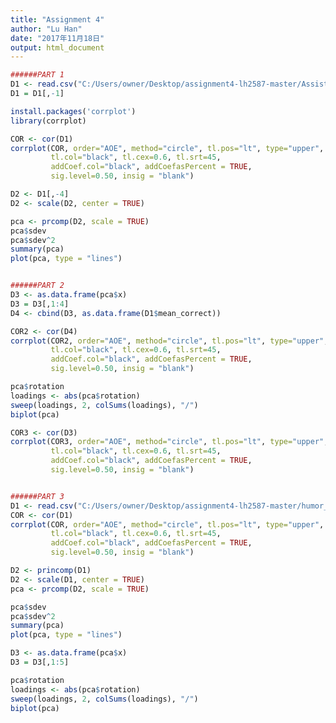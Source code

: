 ```yaml
---
title: "Assignment 4"
author: "Lu Han"
date: "2017年11月18日"
output: html_document
---
```


```r
######PART 1
D1 <- read.csv("C:/Users/owner/Desktop/assignment4-lh2587-master/Assistments-confidence.csv")
D1 = D1[,-1]

install.packages('corrplot')
library(corrplot)

COR <- cor(D1)
corrplot(COR, order="AOE", method="circle", tl.pos="lt", type="upper",        
         tl.col="black", tl.cex=0.6, tl.srt=45, 
         addCoef.col="black", addCoefasPercent = TRUE,
         sig.level=0.50, insig = "blank")

D2 <- D1[,-4]
D2 <- scale(D2, center = TRUE)

pca <- prcomp(D2, scale = TRUE)
pca$sdev
pca$sdev^2
summary(pca)
plot(pca, type = "lines")


######PART 2
D3 <- as.data.frame(pca$x)
D3 = D3[,1:4]
D4 <- cbind(D3, as.data.frame(D1$mean_correct))

COR2 <- cor(D4)
corrplot(COR2, order="AOE", method="circle", tl.pos="lt", type="upper",        
         tl.col="black", tl.cex=0.6, tl.srt=45, 
         addCoef.col="black", addCoefasPercent = TRUE,
         sig.level=0.50, insig = "blank")

pca$rotation
loadings <- abs(pca$rotation)
sweep(loadings, 2, colSums(loadings), "/") 
biplot(pca)

COR3 <- cor(D3)
corrplot(COR3, order="AOE", method="circle", tl.pos="lt", type="upper",        
         tl.col="black", tl.cex=0.6, tl.srt=45, 
         addCoef.col="black", addCoefasPercent = TRUE,
         sig.level=0.50, insig = "blank")


######PART 3
D1 <- read.csv("C:/Users/owner/Desktop/assignment4-lh2587-master/humor_data.csv")
COR <- cor(D1)
corrplot(COR, order="AOE", method="circle", tl.pos="lt", type="upper",        
         tl.col="black", tl.cex=0.6, tl.srt=45, 
         addCoef.col="black", addCoefasPercent = TRUE,
         sig.level=0.50, insig = "blank")

D2 <- princomp(D1)
D2 <- scale(D1, center = TRUE)
pca <- prcomp(D2, scale = TRUE)

pca$sdev
pca$sdev^2
summary(pca)
plot(pca, type = "lines")

D3 <- as.data.frame(pca$x)
D3 = D3[,1:5]

pca$rotation
loadings <- abs(pca$rotation)
sweep(loadings, 2, colSums(loadings), "/") 
biplot(pca)
```